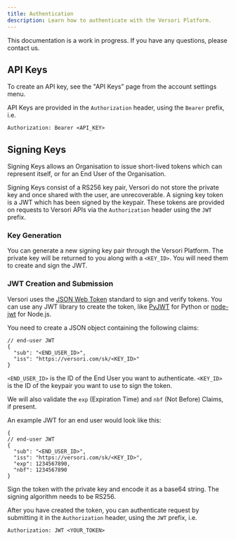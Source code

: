 ```yaml
---
title: Authentication
description: Learn how to authenticate with the Versori Platform.
---
```


<Note>This documentation is a work in progress. If you have any questions, please contact us.</Note>

## API Keys

To create an API key, see the "API Keys" page from the account settings menu.

API Keys are provided in the `Authorization` header, using the `Bearer` prefix, i.e.

```
Authorization: Bearer <API_KEY>
```

## Signing Keys

Signing Keys allows an Organisation to issue short-lived tokens which can represent itself, or for an End User of the Organisation.

Signing Keys consist of a RS256 key pair, Versori do not store the private key and once shared with the user, are
unrecoverable. A signing key token is a JWT which has been signed by the keypair. These tokens are provided on requests
to Versori APIs via the `Authorization` header using the `JWT` prefix.


### Key Generation

You can generate a new signing key pair through the Versori Platform. The private key will be returned to you along
with a `<KEY_ID>`. You will need them to create and sign the JWT.


### JWT Creation and Submission

Versori uses the [JSON Web Token](https://datatracker.ietf.org/doc/html/rfc7519) standard to sign and verify tokens. You can use any JWT library to
create the token, like [PyJWT](https://pyjwt.readthedocs.io/en/latest/) for Python or [node-jwt](https://github.com/auth0/node-jsonwebtoken) for Node.js.

You need to create a JSON object containing the following claims:
```
// end-user JWT
{
  "sub": "<END_USER_ID>",
  "iss": "https://versori.com/sk/<KEY_ID>"
}
```

`<END_USER_ID>` is the ID of the End User you want to authenticate.
`<KEY_ID>` is the ID of the keypair you want to use to sign the token.

We will also validate the `exp` (Expiration Time) and `nbf` (Not Before) Claims, if present.

An example JWT for an end user would look like this:

```
{
// end-user JWT
{
  "sub": "<END_USER_ID>",
  "iss": "https://versori.com/sk/<KEY_ID>",
  "exp": 1234567890,
  "nbf": 1234567890
}
```


Sign the token with the private key and encode it as a base64 string. The signing algorithm needs to be RS256.

After you have created the token, you can authenticate request by submitting it in the `Authorization` header, using the `JWT` prefix, i.e.

```
Authorization: JWT <YOUR_TOKEN>
```
